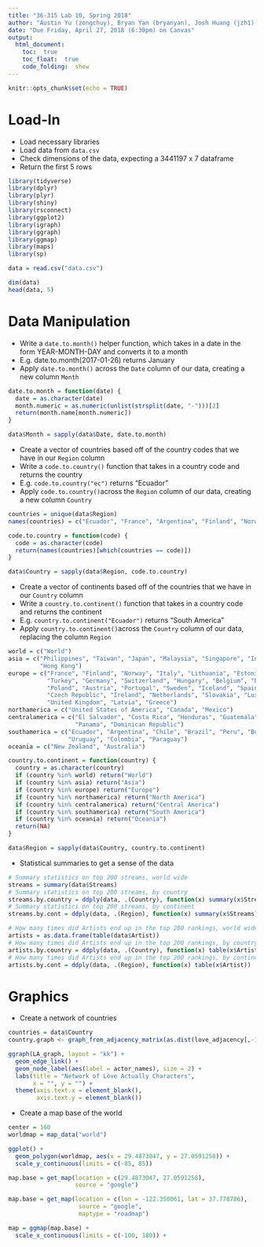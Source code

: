 ```yaml
---
title: "36-315 Lab 10, Spring 2018"
author: "Austin Yu (zongchuy), Bryan Yan (bryanyan), Josh Huang (jzh1), Julie Kim (juliek1)"
date: "Due Friday, April 27, 2018 (6:30pm) on Canvas"
output: 
  html_document:
    toc:  true
    toc_float:  true
    code_folding:  show
---
```


```r
knitr::opts_chunk$set(echo = TRUE)
```


Load-In
===
+ Load necessary libraries
+ Load data from `data.csv`
+ Check dimensions of the data, expecting a 3441197 x 7 dataframe
+ Return the first 5 rows
```r
library(tidyverse)
library(dplyr)
library(plyr)
library(shiny)
library(rsconnect)
library(ggplot2)
library(igraph)
library(ggraph)
library(ggmap)
library(maps)
library(sp)

data = read.csv("data.csv")

dim(data)
head(data, 5)
```


Data Manipulation
===

+ Write a `date.to.month()` helper function, which takes in a date in the form YEAR-MONTH-DAY and converts it to a month
+ E.g. date.to.month(2017-01-26) returns January
+ Apply `date.to.month()` across the `Date` column of our data, creating a new column `Month`
```r
date.to.month = function(date) {
  date = as.character(date)
  month.numeric = as.numeric(unlist(strsplit(date, "-")))[2]
  return(month.name[month.numeric])
}

data$Month = sapply(data$Date, date.to.month)
```

+ Create a vector of countries based off of the country codes that we have in our `Region` column
+ Write a `code.to.country()` function that takes in a country code and returns the country
+ E.g. `code.to.country("ec")` returns "Ecuador"
+ Apply `code.to.country()`across the `Region` column of our data, creating a new column `Country`
```r
countries = unique(data$Region)
names(countries) = c("Ecuador", "France", "Argentina", "Finland", "Norway", "Italy", "Lithuania", "Philippines", "Taiwan", "New Zealand", "Estonia", "Turkey", "United States of America", "El Salvador", "Costa Rica", "Germany", "Chile", "Japan", "Brazil", "Honduras", "Guatemala", "Switzerland", "Hungary", "Canada", "Peru", "Belgium", "Malaysia", "Denmark", "Bolivia", "Poland", "Austria", "Portugal", "Sweden", "Mexico", "Panama", "Uruguay", "Iceland", "Spain", "Czech Republic", "Ireland", "Netherlands", "Slovakia", "Colombia", "Singapore", "Indonesia", "Dominican Republic", "Luxembourg", "United Kingdom", "World", "Paraguay", "Australia", "Latvia", "Greece", "Hong Kong")

code.to.country = function(code) {
  code = as.character(code)
  return(names(countries)[which(countries == code)])
}

data$Country = sapply(data$Region, code.to.country)
```

+ Create a vector of continents based off of the countries that we have in our `Country` column
+ Write a `country.to.continent()` function that takes in a country code and returns the continent
+ E.g. `country.to.continent("Ecuador")` returns "South America"
+ Apply `country.to.continent()`across the `Country` column of our data, replacing the column `Region`
```r
world = c("World")
asia = c("Philippines", "Taiwan", "Japan", "Malaysia", "Singapore", "Indonesia", 
         "Hong Kong")
europe = c("France", "Finland", "Norway", "Italy", "Lithuania", "Estonia", 
           "Turkey", "Germany", "Switzerland", "Hungary", "Belgium", "Denmark", 
           "Poland", "Austria", "Portugal", "Sweden", "Iceland", "Spain", 
           "Czech Republic", "Ireland", "Netherlands", "Slovakia", "Luxembourg", 
           "United Kingdom", "Latvia", "Greece")
northamerica = c("United States of America", "Canada", "Mexico")
centralamerica = c("El Salvador", "Costa Rica", "Honduras", "Guatemala", 
                   "Panama", "Dominican Republic")
southamerica = c("Ecuador", "Argentina", "Chile", "Brazil", "Peru", "Bolivia", 
                 "Uruguay", "Colombia", "Paraguay")
oceania = c("New Zealand", "Australia")

country.to.continent = function(country) {
  country = as.character(country)
  if (country %in% world) return("World")
  if (country %in% asia) return("Asia")
  if (country %in% europe) return("Europe")
  if (country %in% northamerica) return("North America")
  if (country %in% centralamerica) return("Central America")
  if (country %in% southamerica) return("South America")
  if (country %in% oceania) return("Oceania")
  return(NA)
}

data$Region = sapply(data$Country, country.to.continent)
```

+ Statistical summaries to get a sense of the data
```r
# Summary statistics on top 200 streams, world wide
streams = summary(data$Streams)
# Summary statistics on top 200 streams, by country
streams.by.country = ddply(data, .(Country), function(x) summary(x$Streams))
# Summary statistics on top 200 streams, by continent
streams.by.cont = ddply(data, .(Region), function(x) summary(x$Streams))

# How many times did Artists end up in the top 200 rankings, world wide?
artists = as.data.frame(table(data$Artist))
# How many times did Artists end up in the top 200 rankings, by country?
artists.by.country = ddply(data, .(Country), function(x) table(x$Artist))
# How many times did Artists end up in the top 200 rankings, by continent?
artists.by.cont = ddply(data, .(Region), function(x) table(x$Artist))
```


Graphics
===

+ Create a network of countries 
```r
countries = data$Country
country.graph <- graph_from_adjacency_matrix(as.dist(love_adjacency[,-1]))

ggraph(LA_graph, layout = "kk") +
  geom_edge_link() +
  geom_node_label(aes(label = actor_names), size = 2) +
  labs(title = "Network of Love Actually Characters",
       x = "", y = "") +
  theme(axis.text.x = element_blank(),
        axis.text.y = element_blank())
```

+ Create a map base of the world
```r
center = 160
worldmap = map_data("world")

ggplot() + 
  geom_polygon(worldmap, aes(x = 29.4873047, y = 27.0591258)) +
  scale_y_continuous(limits = c(-85, 85))

map.base = get_map(location = c(29.4873047, 27.0591258),
                   source = "google")

map.base = get_map(location = c(lon = -122.350061, lat = 37.778786),
                    source = "google",
                    maptype = "roadmap")

map = ggmap(map.base) + 
  scale_x_continuous(limits = c(-100, 180)) + 
  
```




